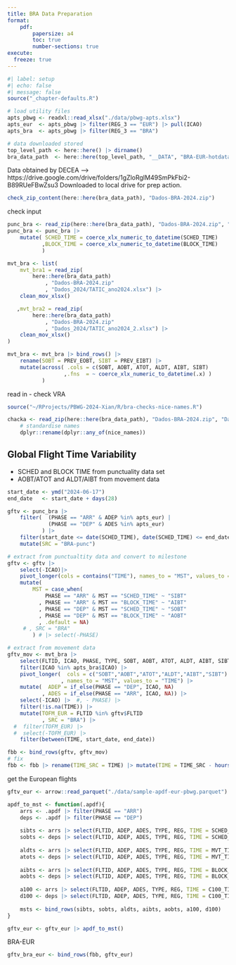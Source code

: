 ```yaml
---
title: BRA Data Preparation
format: 
    pdf:
        papersize: a4
        toc: true
        number-sections: true
execute: 
  freeze: true
---
```


```r
#| label: setup
#| echo: false
#| message: false
source("_chapter-defaults.R")

# load utility files
apts_pbwg <- readxl::read_xlsx("./data/pbwg-apts.xlsx")
apts_eur  <- apts_pbwg |> filter(REG_3 == "EUR") |> pull(ICAO)
apts_bra  <- apts_pbwg |> filter(REG_3 == "BRA")

# data downloaded stored
top_level_path <- here::here() |> dirname()
bra_data_path  <- here::here(top_level_path, "__DATA", "BRA-EUR-hotdata")
```

Data obtained by DECEA --> https://drive.google.com/drive/folders/1gZloRgIM49SmPkFbi2-B89RUeFBwZsu3
Downloaded to local drive for prep action.

```r
check_zip_content(here::here(bra_data_path), "Dados-BRA-2024.zip")
```

check input

```r
punc_bra <- read_zip(here::here(bra_data_path), "Dados-BRA-2024.zip", "Dados_2024/Monito_Tatico_2024.xlsx")
punc_bra <- punc_bra |> 
    mutate( SCHED_TIME = coerce_xlx_numeric_to_datetime(SCHED_TIME)
           ,BLOCK_TIME = coerce_xlx_numeric_to_datetime(BLOCK_TIME)
           )
```

```r
mvt_bra <- list(
    mvt_bra1 = read_zip(
        here::here(bra_data_path)
            , "Dados-BRA-2024.zip"
            , "Dados_2024/TATIC_ano2024.xlsx") |> 
    clean_mov_xlsx()

   ,mvt_bra2 = read_zip(
        here::here(bra_data_path)
            , "Dados-BRA-2024.zip"
            , "Dados_2024/TATIC_ano2024_2.xlsx") |> 
    clean_mov_xlsx()
)

mvt_bra <- mvt_bra |> bind_rows() |> 
    rename(SOBT = PREV_EOBT, SIBT = PREV_EIBT) |> 
    mutate(across( .cols = c(SOBT, AOBT, ATOT, ALDT, AIBT, SIBT)
                  ,.fns  = ~ coerce_xlx_numeric_to_datetime(.x) )
           )
```

 read in - check VRA

```r
source("~/RProjects/PBWG-2024-Xian/R/bra-checks-nice-names.R")

chacka <- read_zip(here::here(bra_data_path), "Dados-BRA-2024.zip", "Dados_2024/VRA_ano_2024.csv") |> 
    # standardise names
    dplyr::rename(dplyr::any_of(nice_names))


```



## Global Flight Time Variability

* SCHED and BLOCK TIME from punctuality data set
* AOBT/ATOT and ALDT/AIBT from movement data

```r
start_date <- ymd("2024-06-17")
end_date   <- start_date + days(28)

gftv <- punc_bra |> 
    filter(  (PHASE == "ARR" & ADEP %in% apts_eur) |
             (PHASE == "DEP" & ADES %in% apts_eur)
           ) |> 
    filter(start_date <= date(SCHED_TIME), date(SCHED_TIME) <= end_date) |> 
    mutate(SRC = "BRA-punc")

# extract from punctualtity data and convert to milestone
gftv <- gftv |> 
    select(-ICAO)|> 
    pivot_longer(cols = contains("TIME"), names_to = "MST", values_to = "TIME") |> 
    mutate(
        MST = case_when(
            PHASE == "ARR" & MST == "SCHED_TIME" ~ "SIBT"
          , PHASE == "ARR" & MST == "BLOCK_TIME" ~ "AIBT"
          , PHASE == "DEP" & MST == "SCHED_TIME" ~ "SOBT"
          , PHASE == "DEP" & MST == "BLOCK_TIME" ~ "AOBT"
          , .default = NA)
     # , SRC = "BRA"
        ) # |> select(-PHASE)

# extract from movement data
gftv_mov <- mvt_bra |> 
    select(FLTID, ICAO, PHASE, TYPE, SOBT, AOBT, ATOT, ALDT, AIBT, SIBT) |> 
    filter(ICAO %in% apts_bra$ICAO) |> 
    pivot_longer(  cols = c("SOBT","AOBT","ATOT","ALDT","AIBT","SIBT")
                 , names_to = "MST", values_to = "TIME") |> 
    mutate(  ADEP = if_else(PHASE == "DEP", ICAO, NA)
           , ADES = if_else(PHASE == "ARR", ICAO, NA)) |> 
    select(-ICAO) |>  #, - PHASE) |> 
    filter(!is.na(TIME)) |> 
    mutate(TOFM_EUR = FLTID %in% gftv$FLTID
           , SRC = "BRA") |> 
  #  filter(TOFM_EUR) |> 
  #  select(-TOFM_EUR) |> 
    filter(between(TIME, start_date, end_date))
```

```r
fbb <- bind_rows(gftv, gftv_mov)
# fix
fbb <- fbb |> rename(TIME_SRC = TIME) |> mutate(TIME = TIME_SRC - hours(24))
```

get the European flights

```r
gftv_eur <- arrow::read_parquet("./data/sample-apdf-eur-pbwg.parquet")

apdf_to_mst <- function(.apdf){
    arrs <- .apdf |> filter(PHASE == "ARR")
    deps <- .apdf |> filter(PHASE == "DEP")
    
    sibts <- arrs |> select(FLTID, ADEP, ADES, TYPE, REG, TIME = SCHED_TIME) |> mutate(MST = "SIBT", SRC = "EUR")
    sobts <- deps |> select(FLTID, ADEP, ADES, TYPE, REG, TIME = SCHED_TIME) |> mutate(MST = "SOBT", SRC = "EUR")
    
    aldts <- arrs |> select(FLTID, ADEP, ADES, TYPE, REG, TIME = MVT_TIME) |> mutate(MST = "ALDT", SRC = "EUR")
    atots <- deps |> select(FLTID, ADEP, ADES, TYPE, REG, TIME = MVT_TIME) |> mutate(MST = "ATOT", SRC = "EUR")
    
    aibts <- arrs |> select(FLTID, ADEP, ADES, TYPE, REG, TIME = BLOCK_TIME) |> mutate(MST = "AIBT", SRC = "EUR")
    aobts <- deps |> select(FLTID, ADEP, ADES, TYPE, REG, TIME = BLOCK_TIME) |> mutate(MST = "AOBT", SRC = "EUR")
    
    a100 <- arrs |> select(FLTID, ADEP, ADES, TYPE, REG, TIME = C100_TIME) |> mutate(MST = "A100", SRC = "EUR")
    d100 <- deps |> select(FLTID, ADEP, ADES, TYPE, REG, TIME = C100_TIME) |> mutate(MST = "D100", SRC = "EUR")
    
    msts <- bind_rows(sibts, sobts, aldts, aibts, aobts, a100, d100)
}

gftv_eur <- gftv_eur |> apdf_to_mst()
```

BRA-EUR

```r
gftv_bra_eur <- bind_rows(fbb, gftv_eur)
```

